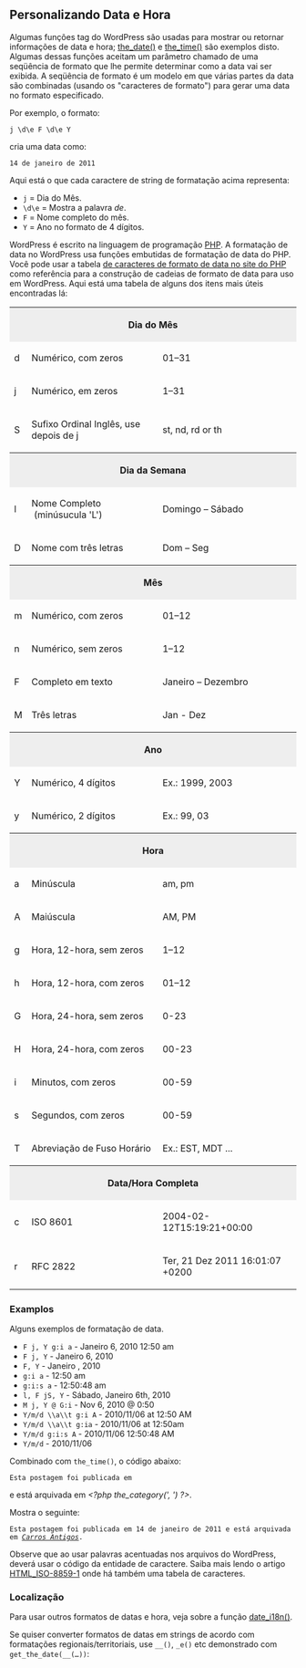 {{Languages|
{{en|Formatting Date and Time}}
{{de|Formatierung von Datum und Uhrzeit}}
{{fr|Modifier_Date_et_Heure}}
{{ja|Formatting Date and Time}}
{{pt-br|Formatando Data e Hora}}
{{ru|Форматирование даты и времени}}
{{zh-cn|自定义时间和日期格式}}
{{zh-tw|自訂時間和日期}}
{{it|Formattare Data e Ora}}
{{ko|Formatting Date and Time}}
}}

{{Comunidade WP-Brasil}}
{{Ajuda}}

== Personalizando Data e Hora ==

Algumas funções tag do WordPress são usadas para mostrar ou retornar informações de data e hora; [[Template Tags/the date|the_date()]] e [[Template Tags/the time|the_time()]] são exemplos disto. Algumas dessas funções aceitam um parâmetro chamado de uma seqüência de formato que lhe permite determinar como a data vai ser exibida. A seqüência de formato é um modelo em que várias partes da data são combinadas (usando os "caracteres de formato") para gerar uma data no formato especificado.

Por exemplo, o formato:

 j \d\e F \d\e Y

cria uma data como:

 14 de janeiro de 2011

Aqui está o que cada caractere de string de formatação acima representa:
* <code>j</code> = Dia do Mês.
* <code>\d\e</code> = Mostra a palavra ''de''.
* <code>F</code> = Nome completo do mês.
* <code>Y</code> = Ano no formato de 4 dígitos.

WordPress é escrito na linguagem de programação [[pt-br:Glossário#PHP |PHP]]. A formatação  de data no WordPress usa funções embutidas de formatação de data do PHP. Você pode usar a tabela [http://php.net/date de caracteres de formato de data no site do PHP] como referência para a construção de cadeias de formato de data para uso em WordPress. Aqui está uma tabela de alguns dos itens mais úteis encontradas lá:

<table width="80%" style="margin-bottom:1.5em;" class="widefat">
<tr>
<th style="background:#eee" colspan="3">Dia do Mês</th>
</tr>
<tr><td>d</td>
<td>Numérico, com zeros</td>
<td>01&ndash;31</td>
</tr>
<tr><td>j</td>
<td>Numérico, em zeros</td>
<td>1&ndash;31</td></tr>
<tr><td>S</td>
<td>Sufixo Ordinal Inglês, use depois de j</td>
<td>st, nd, rd or th</td>
</tr>
<tr>
<th style="background:#eee" colspan="3">Dia da Semana</th>
</tr>
<tr><td>l</td>
<td>Nome Completo &nbsp;(minúsucula 'L')</td>
<td>Domingo &ndash; Sábado</td></tr>
<tr><td>D</td>
<td>Nome com três letras</td>
<td>Dom &ndash; Seg</td></tr>
<tr>
<th style="background:#eee" colspan="3">Mês</th>
</tr>
<tr><td>m</td>
<td>Numérico, com zeros</td>
<td>01&ndash;12</td></tr>
<tr><td>n</td>
<td>Numérico, sem zeros</td>
<td>1&ndash;12</td></tr>
<tr><td>F</td>
<td>Completo em texto</td>
<td>Janeiro &ndash; Dezembro</td></tr>
<tr><td>M</td>
<td>Três letras</td>
<td>Jan - Dez</td></tr>
<tr>
<th style="background:#eee" colspan="3">Ano</th>
</tr>
<tr><td>Y</td>
<td>Numérico, 4 dígitos</td>
<td>Ex.: 1999, 2003</td>
</tr>
<tr><td>y</td>
<td>Numérico, 2 dígitos</td>
<td>Ex.: 99, 03</td>
</tr>
<tr>
<th style="background:#eee" colspan="3">Hora</th>
</tr>
<tr>
<td>a</td>
<td>Minúscula</td>
<td>am, pm</td>
</tr>
<tr>
<td>A</td>
<td>Maiúscula</td>
<td>AM, PM</td></tr>
<tr>
<td>g</td>
<td>Hora, 12-hora, sem zeros</td>
<td>1&ndash;12</td>
</tr>
<tr>
<td>h</td>
<td>Hora, 12-hora, com zeros</td>
<td>01&ndash;12</td>
</tr>
<tr><td>G</td>
<td>Hora, 24-hora, sem zeros</td>
<td>0-23</td></tr>
<tr><td>H</td>
<td>Hora, 24-hora, com zeros</td>
<td>00-23</td></tr>
<tr><td>i</td>
<td>Minutos, com zeros</td>
<td>00-59</td></tr>
<tr><td>s</td>
<td>Segundos, com zeros</td>
<td>00-59</td></tr>
<tr><td>T</td>
<td>Abreviação de Fuso Horário</td>
<td>Ex.: EST, MDT ...</td></tr>
<tr>
<th style="background:#eee" colspan="3">Data/Hora Completa</th>
</tr>
<tr>
<td>c</td>
<td>ISO 8601</td>
<td>2004-02-12T15:19:21+00:00</td>
</tr>
<tr>
<td>r</td>
<td>RFC 2822</td>
<td>Ter, 21 Dez 2011 16:01:07 +0200</td>
</tr>
</table>

===Examplos===

Alguns exemplos de formatação de data.

* <code>F j, Y g:i a</code> - Janeiro 6, 2010 12:50 am
* <code>F j, Y</code> - Janeiro 6, 2010
* <code>F, Y</code> - Janeiro , 2010
* <code>g:i a</code> - 12:50 am
* <code>g:i:s a</code> - 12:50:48 am
* <code>l, F jS, Y</code> - Sábado, Janeiro 6th, 2010
* <code>M j, Y @ G:i</code> - Nov 6, 2010 @ 0:50
* <code>Y/m/d \\a\\t g:i A</code> - 2010/11/06 at 12:50 AM
* <code>Y/m/d \\a\\t g:ia</code> - 2010/11/06 at 12:50am
* <code>Y/m/d g:i:s A</code> - 2010/11/06 12:50:48 AM
* <code>Y/m/d</code> - 2010/11/06

Combinado com <tt>the_time()</tt>, o código abaixo:

 Esta postagem foi publicada em  <?php the_time('j \d\e F \d\e Y') ?> e est&aacute; arquivada em <em><?php the_category(', ') ?></em>.

Mostra o seguinte:
 
 Esta postagem foi publicada em 14 de janeiro de 2011 e está arquivada em <u>''Carros Antigos''</u>.

Observe que ao usar palavras acentuadas nos arquivos do WordPress, deverá usar o código da entidade de caractere. Saiba mais lendo o artigo [[pt-br:HTML_ISO-8859-1|HTML_ISO-8859-1]] onde há também uma tabela de caracteres.
{{Avançado}}
===Localização===
Para usar outros formatos de datas e hora, veja sobre a função [[Function_Reference/date_i18n|date_i18n()]].

Se quiser converter formatos de datas em strings de acordo com formatações regionais/territoriais, use <code>__()</code>, <code>_e()</code> etc  demonstrado com <code>get_the_date(__(…))</code>:


{{AjudaPainel}}
{{DEFAULTSORT:F}}
